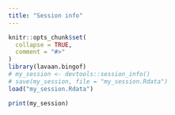 ```yaml
---
title: "Session info"
---
```


```r
knitr::opts_chunk$set(
  collapse = TRUE,
  comment = "#>"
)
library(lavaan.bingof)
# my_session <- devtools::session_info()
# save(my_session, file = "my_session.Rdata")
load("my_session.Rdata")
```

```r
print(my_session)
``` 
